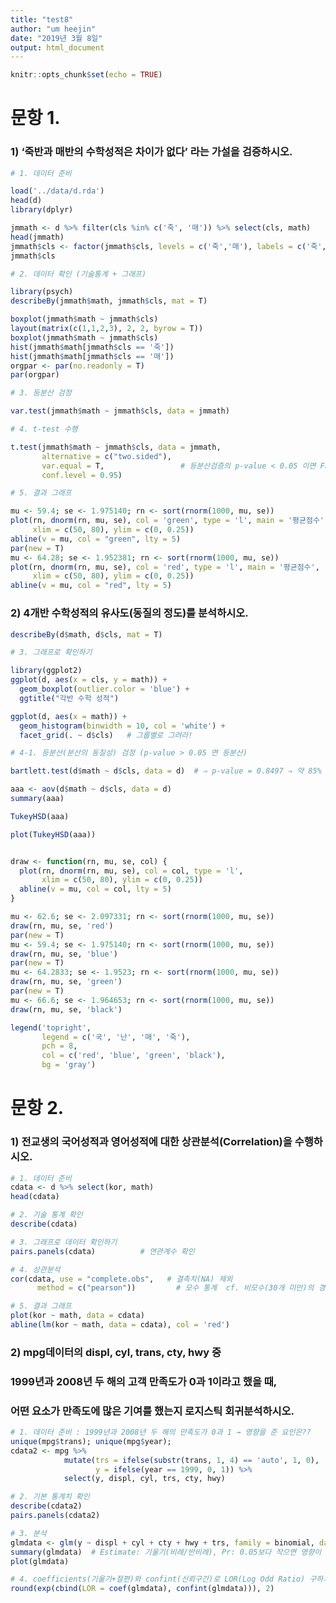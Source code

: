 ```yaml
---
title: "test8"
author: "um heejin"
date: "2019년 3월 8일"
output: html_document
---
```

```r
knitr::opts_chunk$set(echo = TRUE)
```
# 문항 1.

### 1) '죽반과 매반의 수학성적은 차이가 없다' 라는 가설을 검증하시오.

```r

# 1. 데이터 준비

load('../data/d.rda')
head(d)
library(dplyr)

jmmath <- d %>% filter(cls %in% c('죽', '매')) %>% select(cls, math)
head(jmmath)
jmmath$cls <- factor(jmmath$cls, levels = c('죽','매'), labels = c('죽', '매'))
jmmath$cls

# 2. 데이터 확인 (기술통계 + 그래프)

library(psych) 
describeBy(jmmath$math, jmmath$cls, mat = T)

boxplot(jmmath$math ~ jmmath$cls)
layout(matrix(c(1,1,2,3), 2, 2, byrow = T))
boxplot(jmmath$math ~ jmmath$cls)
hist(jmmath$math[jmmath$cls == '죽'])
hist(jmmath$math[jmmath$cls == '매'])
orgpar <- par(no.readonly = T)
par(orgpar)

# 3. 등분산 검정

var.test(jmmath$math ~ jmmath$cls, data = jmmath)

# 4. t-test 수행

t.test(jmmath$math ~ jmmath$cls, data = jmmath,
       alternative = c("two.sided"),
       var.equal = T,                 # 등분산검증의 p-value < 0.05 이면 False로!
       conf.level = 0.95)

# 5. 결과 그래프 

mu <- 59.4; se <- 1.975140; rn <- sort(rnorm(1000, mu, se))
plot(rn, dnorm(rn, mu, se), col = 'green', type = 'l', main = '평균점수',
     xlim = c(50, 80), ylim = c(0, 0.25)) 
abline(v = mu, col = "green", lty = 5)
par(new = T)  
mu <- 64.28; se <- 1.952381; rn <- sort(rnorm(1000, mu, se))
plot(rn, dnorm(rn, mu, se), col = 'red', type = 'l', main = '평균점수',
     xlim = c(50, 80), ylim = c(0, 0.25))
abline(v = mu, col = "red", lty = 5)
```


### 2) 4개반 수학성적의 유사도(동질의 정도)를 분석하시오.

```r
describeBy(d$math, d$cls, mat = T)

# 3. 그래프로 확인하기

library(ggplot2)
ggplot(d, aes(x = cls, y = math)) +
  geom_boxplot(outlier.color = 'blue') +
  ggtitle("각반 수학 성적")

ggplot(d, aes(x = math)) +
  geom_histogram(binwidth = 10, col = 'white') +
  facet_grid(. ~ d$cls)   # 그룹별로 그려라!

# 4-1. 등분산(분산의 동질성) 검정 (p-value > 0.05 면 등분산)

bartlett.test(d$math ~ d$cls, data = d)  # ⇒ p-value = 0.8497 ⇒ 약 85% 동질하다

aaa <- aov(d$math ~ d$cls, data = d)
summary(aaa)   

TukeyHSD(aaa)

plot(TukeyHSD(aaa)) 


draw <- function(rn, mu, se, col) {
  plot(rn, dnorm(rn, mu, se), col = col, type = 'l',
       xlim = c(50, 80), ylim = c(0, 0.25))
  abline(v = mu, col = col, lty = 5)
}

mu <- 62.6; se <- 2.097331; rn <- sort(rnorm(1000, mu, se))
draw(rn, mu, se, 'red')
par(new = T)
mu <- 59.4; se <- 1.975140; rn <- sort(rnorm(1000, mu, se))
draw(rn, mu, se, 'blue')
par(new = T)
mu <- 64.2833; se <- 1.9523; rn <- sort(rnorm(1000, mu, se))
draw(rn, mu, se, 'green')
par(new = T)
mu <- 66.6; se <- 1.964653; rn <- sort(rnorm(1000, mu, se))
draw(rn, mu, se, 'black')

legend('topright',
       legend = c('국', '난', '매', '죽'),
       pch = 8,
       col = c('red', 'blue', 'green', 'black'),
       bg = 'gray')
```


# 문항 2.

### 1) 전교생의 국어성적과 영어성적에 대한 상관분석(Correlation)을 수행하시오.

```r
# 1. 데이터 준비
cdata <- d %>% select(kor, math)
head(cdata)

# 2. 기술 통계 확인
describe(cdata)

# 3. 그래프로 데이터 확인하기
pairs.panels(cdata)          # 연관계수 확인

# 4. 상관분석
cor(cdata, use = "complete.obs",   # 결측치(NA) 제외
      method = c("pearson"))         # 모수 통계  cf. 비모수(30개 미만)의 경우 spearman)

# 5. 결과 그래프 
plot(kor ~ math, data = cdata)
abline(lm(kor ~ math, data = cdata), col = 'red') 
```

### 2) mpg데이터의 displ, cyl, trans, cty, hwy 중
###    1999년과 2008년 두 해의 고객 만족도가 0과 1이라고 했을 때,
###    어떤 요소가 만족도에 많은 기여를 했는지 로지스틱 회귀분석하시오.

```r
# 1. 데이터 준비 : 1999년과 2008년 두 해의 만족도가 0과 1 → 영향을 준 요인은??
unique(mpg$trans); unique(mpg$year);
cdata2 <- mpg %>%
            mutate(trs = ifelse(substr(trans, 1, 4) == 'auto', 1, 0), 
                   y = ifelse(year == 1999, 0, 1)) %>%
            select(y, displ, cyl, trs, cty, hwy)

# 2. 기본 통계치 확인
describe(cdata2)
pairs.panels(cdata2)

# 3. 분석
glmdata <- glm(y ~ displ + cyl + cty + hwy + trs, family = binomial, data = cdata2)
summary(glmdata)  # Estimate: 기울기(비례/반비례), Pr: 0.05보다 작으면 영향이 있다
plot(glmdata)

# 4. coefficients(기울기+절편)와 confint(신뢰구간)로 LOR(Log Odd Ratio) 구하기
round(exp(cbind(LOR = coef(glmdata), confint(glmdata))), 2)
```
